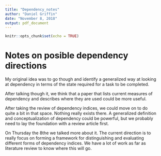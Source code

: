 ```yaml
---
title: "Dependency_notes"
author: "Daniel Griffin"
date: "November 8, 2018"
output: pdf_document
---
```


```r
knitr::opts_chunk$set(echo = TRUE)
```
# Notes on posible dependency directions
My original idea was to go though and identify a generalized way at looking at dependency in terms of the state required for a task to be completed. 

After talking though it, we think that a paper that lists current measures of dependency and describes where they are used could be more useful. 

After taking the review of dependency indices, we could move on to do quite a bit in that space. Nothing really exists there. A generalized definition and conceptualization of dependency could be powerful, but we probably need to lay the foundation with a review article first.

On Thursday the 8the we talked more about it. The current direction is to really focus on forming a framework for distinguishing and evaluating different forms of dependency indices. We have a lot of work as far as literature review to know where this will go.